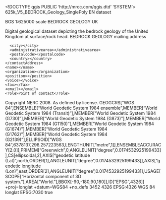 <!DOCTYPE qgis PUBLIC 'http://mrcc.com/qgis.dtd' 'SYSTEM'>
<qgis version="3.34.7-Prizren">
  <identifier>625k_V5_BEDROCK_Geology_SinglePoly</identifier>
  <parentidentifier></parentidentifier>
  <language>EN</language>
  <type>dataset</type>
  <title>625k_V5_BEDROCK_Geology_SinglePoly</title>
  <abstract>BGS 1:625000 scale BEDROCK GEOLOGY UK

Digital geological dataset depicting the bedrock geology of the United Kingdom at surface/rock head.</abstract>
  <keywords vocabulary="gmd:topicCategory">
    <keyword>BEDROCK GEOLOGY</keyword>
  </keywords>
  <contact>
    <contactAddress>
      <type>mailing address</type>
      <address></address>
      <city></city>
      <administrativearea></administrativearea>
      <postalcode></postalcode>
      <country></country>
    </contactAddress>
    <name></name>
    <organization></organization>
    <position></position>
    <voice></voice>
    <fax></fax>
    <email></email>
    <role>Point of contact</role>
  </contact>
  <links>
    <link mimeType="" name="Shapefile" url="file://\\kwsan\WorkSpace\IP\DiGMapGB_Project\Data\625k\v5_17\arcview\625k_V5_BEDROCK_Geology_SinglePoly.shp" type="Local Area Network" description="" size="" format=""/>
  </links>
  <dates/>
  <fees></fees>
  <constraints type="Access">Copyright NERC 2008. </constraints>
  <rights>As defined by license.</rights>
  <encoding></encoding>
  <crs>
    <spatialrefsys nativeFormat="Wkt">
      <wkt>GEOGCRS["WGS 84",ENSEMBLE["World Geodetic System 1984 ensemble",MEMBER["World Geodetic System 1984 (Transit)"],MEMBER["World Geodetic System 1984 (G730)"],MEMBER["World Geodetic System 1984 (G873)"],MEMBER["World Geodetic System 1984 (G1150)"],MEMBER["World Geodetic System 1984 (G1674)"],MEMBER["World Geodetic System 1984 (G1762)"],MEMBER["World Geodetic System 1984 (G2139)"],ELLIPSOID["WGS 84",6378137,298.257223563,LENGTHUNIT["metre",1]],ENSEMBLEACCURACY[2.0]],PRIMEM["Greenwich",0,ANGLEUNIT["degree",0.0174532925199433]],CS[ellipsoidal,2],AXIS["geodetic latitude (Lat)",north,ORDER[1],ANGLEUNIT["degree",0.0174532925199433]],AXIS["geodetic longitude (Lon)",east,ORDER[2],ANGLEUNIT["degree",0.0174532925199433]],USAGE[SCOPE["Horizontal component of 3D system."],AREA["World."],BBOX[-90,-180,90,180]],ID["EPSG",4326]]</wkt>
      <proj4>+proj=longlat +datum=WGS84 +no_defs</proj4>
      <srsid>3452</srsid>
      <srid>4326</srid>
      <authid>EPSG:4326</authid>
      <description>WGS 84</description>
      <projectionacronym>longlat</projectionacronym>
      <ellipsoidacronym>EPSG:7030</ellipsoidacronym>
      <geographicflag>true</geographicflag>
    </spatialrefsys>
  </crs>
  <extent>
    <spatial maxz="0" maxy="1220325.5" crs="EPSG:4326" miny="5219.89199999999982538" minz="0" maxx="655884.375" dimensions="2" minx="225.28999999999999204"/>
    <temporal>
      <period>
        <start></start>
        <end></end>
      </period>
    </temporal>
  </extent>
</qgis>
